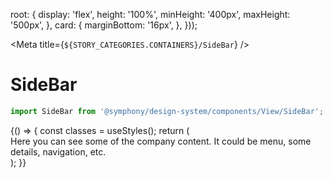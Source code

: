 
  root: {
    display: 'flex',
    height: '100%',
    minHeight: '400px',
    maxHeight: '500px',
  },
  card: {
    marginBottom: '16px',
  },
}));

<Meta title={`${STORY_CATEGORIES.CONTAINERS}/SideBar`} />

# SideBar

```js
import SideBar from '@symphony/design-system/components/View/SideBar';
```

<Preview>
  <Story name="SideBar">
    {() => {
      const classes = useStyles();
      return (
        <div className={classes.root}>
          <SideBar header="The Company">
            Here you can see some of the company content. It could be menu, some
            details, navigation, etc.
          </SideBar>
        </div>
      );
    }}
  </Story>
</Preview>
